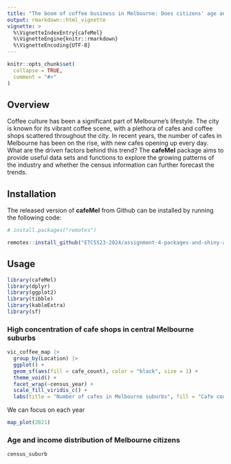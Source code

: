 ```yaml
---
title: "The boom of coffee business in Melbourne: Does citizens' age and income drive this trend?"
output: rmarkdown::html_vignette
vignette: >
  %\VignetteIndexEntry{cafeMel}
  %\VignetteEngine{knitr::rmarkdown}
  %\VignetteEncoding{UTF-8}
---
```


```r
knitr::opts_chunk$set(
  collapse = TRUE,
  comment = "#>"
)
```


## Overview

Coffee culture has been a significant part of Melbourne's lifestyle. The city is known for its vibrant coffee scene, with a plethora of cafes and coffee shops scattered throughout the city. In recent years, the number of cafes in Melbourne has been on the rise, with new cafes opening up every day. What are the driven factors behind this trend? The **cafeMel** package aims to provide useful data sets and functions to explore the growing patterns of the industry and whether the census information can further forecast the trends.

## Installation

The released version of **cafeMel** from Github can be installed by running the following code:

```r
# install.packages("remotes")

remotes::install_github("ETC5523-2024/assignment-4-packages-and-shiny-apps-anhLe68")

```

## Usage

```r
library(cafeMel)
library(dplyr)
library(ggplot2)
library(tibble)
library(kableExtra)
library(sf)
```

### High concentration of cafe shops in central Melbourne suburbs

```r

vic_coffee_map |> 
  group_by(Location) |>
  ggplot() +
  geom_sf(aes(fill = cafe_count), color = "black", size = 1) +
  theme_void() +
  facet_wrap(~census_year) +
  scale_fill_viridis_c() +
  labs(title = "Number of cafes in Melbourne suburbs", fill = "Cafe count") 
```
We can focus on each year

```r
map_plot(2021)
```
### Age and income distribution of Melbourne citizens

```r
census_suburb 
```

